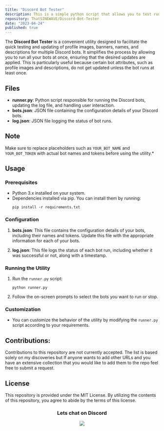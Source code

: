 ```yaml
---
title: "Discord Bot Tester"
description: This is a simple python script that allows you to test run multiple discord bots at once.
repository: ThatSINEWAVE/Discord-Bot-Tester
date: "2023-04-24"
published: true
---
```


The **Discord Bot Tester** is a convenient utility designed to facilitate the quick testing and updating of profile images, banners, names, and descriptions for multiple Discord bots. It simplifies the process by allowing you to run all your bots at once, ensuring that the desired updates are applied. This is particularly useful because certain bot attributes, such as profile images and descriptions, do not get updated unless the bot runs at least once.

## Files

- **runner.py**: Python script responsible for running the Discord bots, updating the log file, and handling user interaction.
- **bots.json**: JSON file containing the configuration details of your Discord bots.
- **log.json**: JSON file logging the status of bot runs.

## Note
Make sure to replace placeholders such as `YOUR_BOT_NAME` and `YOUR_BOT_TOKEN` with actual bot names and tokens before using the utility.*

## Usage

### Prerequisites

- Python 3.x installed on your system.
- Dependencies installed via pip. You can install them by running:
  ```
  pip install -r requirements.txt
  ```

### Configuration

1. **bots.json**: This file contains the configuration details of your bots, including their names and tokens. Update this file with the appropriate information for each of your bots.

2. **log.json**: This file logs the status of each bot run, including whether it was successful or not, along with a timestamp.

### Running the Utility

1. Run the `runner.py` script:
   ```
   python runner.py
   ```

2. Follow the on-screen prompts to select the bots you want to run or stop.

### Customization

- You can customize the behavior of the utility by modifying the `runner.py` script according to your requirements.

## Contributions:

Contributions to this repository are not currently accepted.
The list is based solely on my discoveries but If anyone wants to add other URLs and you have an extensive collection that you would like to add them to the repo feel free to submit a request.

## License

This repository is provided under the MIT License.
By utilizing the contents of this repository, you agree to abide by the terms of this license.

<div align="center">

### Lets chat on Discord

[![](https://dcbadge.vercel.app/api/server/zjjKSV8wFf)](https://discord.gg/zjjKSV8wFf)

</div>